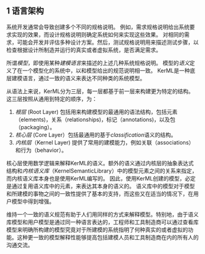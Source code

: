 
## 1 语言架构

系统开发通常会导致创建多个不同的规格说明。
例如，需求规格说明给出系统要求实现的效果，而设计规格说明则确定系统如何来实现这些效果。
对相同的需求，可能会开发并评估多种设计方案。然后，测试规格说明用来描述测试步骤，以检查根据设计所制造并运行的真实或者虚拟系统，是否满足需求。

所谓*模型*，即使用某种*建模语言*来描述的上述几种系统规格说明。
模型的*语义*定义了在一个模型化的系统中，以和模型给出的规范说明相一致。
KerML是一种底层建模语言，通过一致的语义来表达不同种类的系统模型。

从语法上来说，KerML分为三层，每一层都基于前一层来构建更为特定的结构。
这三层按照从通用到特定的顺序，为：

  1. *根层* (Root Layer) 包括用来构建模型的最通用的语法结构，包括元素（elements)，关系（relationships)，标记（annotations)，以及包（packaging）。
  2. *核心层* (Core Layer）包括最通用的基于*classification*语义的结构。
  3. *内核层*（Kernel Layer) 提供了常用的建模能力，例如关联（associations）和行为（behavior）。

核心层使用数学逻辑来解释KerML的语义。额外的语义通过内核层的抽象表达式结构和*内核语义库*（KernelSemanticLibrary）中的模型元素之间的关系来指定，而内核语义库本身也是使用KerML编写的。
因此，使用KerML创建的模型，必定是通过复用语义库中的元素，来表达其本身的语义的。
语义库中的模型对于模型和所建模的事物之间的一致性提供了基本的支持，而这些又在适当的情况下，在用户模型中得到增强。

维持一个一致的语义规范有助于人们用同样的方式来解释模型。特别地，由于语义库模型和用户模型是通过同一种语言表达的，工程师和工具制造商可以通过查看库模型来明确所构建的模型究竟对于所建模的系统指明了何种真实的或者虚拟的功能。这种更一致的模型解释性能够提高包括建模人员和工具制造商在内的所有人的沟通交流。